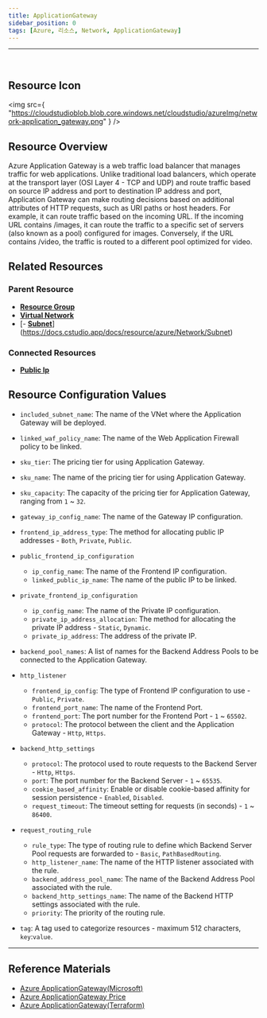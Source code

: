 ```yaml
---
title: ApplicationGateway
sidebar_position: 0
tags: [Azure, 리소스, Network, ApplicationGateway]
---
```


<hr />
<br />

## Resource Icon

<img
    src={
        "https://cloudstudioblob.blob.core.windows.net/cloudstudio/azureImg/network-application_gateway.png"
    }
/>

## Resource Overview

Azure Application Gateway is a web traffic load balancer that manages traffic for web applications. 
Unlike traditional load balancers, which operate at the transport layer (OSI Layer 4 - TCP and UDP) and route traffic based on source IP address and port to destination IP address and port, Application Gateway can make routing decisions based on additional attributes of HTTP requests, such as URI paths or host headers. 
For example, it can route traffic based on the incoming URL. 
If the incoming URL contains /images, it can route the traffic to a specific set of servers (also known as a pool) configured for images. 
Conversely, if the URL contains /video, the traffic is routed to a different pool optimized for video.

## Related Resources

### Parent Resource

-   [**Resource Group**](https://docs.cstudio.app/docs/resource/azure/Base/ResourceGroup)
-   [**Virtual Network**](https://docs.cstudio.app/docs/resource/azure/Network/VirtualNetwork)
-   [- [**Subnet**](https://docs.cstudio.app/docs/resource/azure/Network/Subnet)](https://docs.cstudio.app/docs/resource/azure/Network/Subnet)

### Connected Resources

-   [**Public Ip**](https://docs.cstudio.app/docs/resource/azure/Network/PublicIp)

## Resource Configuration Values

-   `included_subnet_name`: The name of the VNet where the Application Gateway will be deployed.

-   `linked_waf_policy_name`: The name of the Web Application Firewall policy to be linked.

-   `sku_tier`: The pricing tier for using Application Gateway.

-   `sku_name`: The name of the pricing tier for using Application Gateway.

-   `sku_capacity`: The capacity of the pricing tier for Application Gateway, ranging from `1` ~ `32`.

-   `gateway_ip_config_name`: The name of the Gateway IP configuration.

-   `frontend_ip_address_type`: The method for allocating public IP addresses - `Both`, `Private`, `Public`.

-   `public_frontend_ip_configuration`

    -   `ip_config_name`: The name of the Frontend IP configuration.
    -   `linked_public_ip_name`: The name of the public IP to be linked.

-   `private_frontend_ip_configuration`

    -   `ip_config_name`: The name of the Private IP configuration.
    -   `private_ip_address_allocation`: The method for allocating the private IP address - `Static`, `Dynamic`.
    -   `private_ip_address`: The address of the private IP.

-   `backend_pool_names`: A list of names for the Backend Address Pools to be connected to the Application Gateway.

-   `http_listener`
    -   `frontend_ip_config`: The type of Frontend IP configuration to use - `Public`, `Private`.
    -   `frontend_port_name`: The name of the Frontend Port.
    -   `frontend_port`: The port number for the Frontend Port - `1` ~ `65502`.
    -   `protocol`: The protocol between the client and the Application Gateway - `Http`, `Https`.

-   `backend_http_settings`
    -   `protocol`: The protocol used to route requests to the Backend Server - `Http`, `Https`.
    -   `port`: The port number for the Backend Server - `1` ~ `65535`.
    -   `cookie_based_affinity`: Enable or disable cookie-based affinity for session persistence - `Enabled`, `Disabled`.
    -   `request_timeout`: The timeout setting for requests (in seconds) - `1` ~ `86400`.

-   `request_routing_rule`

    -   `rule_type`: The type of routing rule to define which Backend Server Pool requests are forwarded to - `Basic`, `PathBasedRouting`.
    -   `http_listener_name`: The name of the HTTP listener associated with the rule.
    -   `backend_address_pool_name`: The name of the Backend Address Pool associated with the rule.
    -   `backend_http_settings_name`: The name of the Backend HTTP settings associated with the rule.
    -   `priority`: The priority of the routing rule.

-   `tag`: A tag used to categorize resources - maximum 512 characters, `key`:`value`.
---

## Reference Materials

-   [Azure ApplicationGateway(Microsoft)](https://learn.microsoft.com/ko-kr/azure/application-gateway/overview)
-   [Azure ApplicationGateway Price](https://azure.microsoft.com/en-us/pricing/details/application-gateway/)
-   [Azure ApplicationGateway(Terraform)](https://registry.terraform.io/providers/hashicorp/azurerm/latest/docs/resources/application_gateway)
